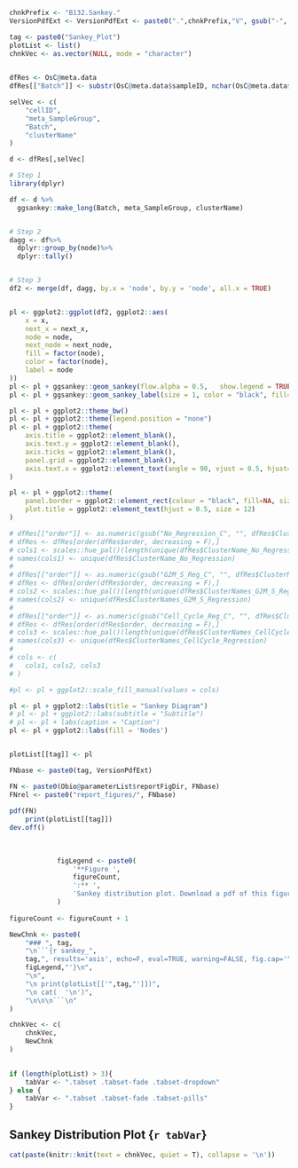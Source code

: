 <!-- Set PArameters Module -->
<!-- Set the chnkPrefix to make all chunks unique in the overall folder -->
```{r create_sankey_init, echo=TRUE, eval=TRUE, warning=FALSE}
chnkPrefix <- "B132.Sankey."
VersionPdfExt <- VersionPdfExt <- paste0(".",chnkPrefix,"V", gsub("-", "", Sys.Date()), ".pdf")

```



```{r, echo=TRUE, eval=TRUE, warning=FALSE, results=F}

tag <- paste0("Sankey_Plot")
plotList <- list()
chnkVec <- as.vector(NULL, mode = "character")

 
dfRes <- OsC@meta.data
dfRes[["Batch"]] <- substr(OsC@meta.data$sampleID, nchar(OsC@meta.data$sampleID) - 1, nchar(OsC@meta.data$sampleID))

selVec <- c(
    "cellID", 
    "meta_SampleGroup", 
    "Batch",  
    "clusterName"
)

d <- dfRes[,selVec]

# Step 1
library(dplyr)

df <- d %>%
  ggsankey::make_long(Batch, meta_SampleGroup, clusterName)


# Step 2
dagg <- df%>%
  dplyr::group_by(node)%>%
  dplyr::tally()


# Step 3
df2 <- merge(df, dagg, by.x = 'node', by.y = 'node', all.x = TRUE)


pl <- ggplot2::ggplot(df2, ggplot2::aes(
    x = x,
    next_x = next_x,
    node = node,
    next_node = next_node,
    fill = factor(node),
    color = factor(node),
    label = node
)) 
pl <- pl + ggsankey::geom_sankey(flow.alpha = 0.5,   show.legend = TRUE)
pl <- pl + ggsankey::geom_sankey_label(size = 1, color = "black", fill= "white")

pl <- pl + ggplot2::theme_bw()
pl <- pl + ggplot2::theme(legend.position = "none")
pl <- pl + ggplot2::theme(
    axis.title = ggplot2::element_blank(), 
    axis.text.y = ggplot2::element_blank(), 
    axis.ticks = ggplot2::element_blank(), 
    panel.grid = ggplot2::element_blank(),
    axis.text.x = ggplot2::element_text(angle = 90, vjust = 0.5, hjust=1)
)

pl <- pl + ggplot2::theme(
    panel.border = ggplot2::element_rect(colour = "black", fill=NA, size=1),
    plot.title = ggplot2::element_text(hjust = 0.5, size = 12)
)

# dfRes[["order"]] <- as.numeric(gsub("No_Regression_C", "", dfRes$ClusterName_No_Regression))
# dfRes <- dfRes[order(dfRes$order, decreasing = F),]
# cols1 <- scales::hue_pal()(length(unique(dfRes$ClusterName_No_Regression)))
# names(cols1) <- unique(dfRes$ClusterName_No_Regression)
# 
# dfRes[["order"]] <- as.numeric(gsub("G2M_S_Reg_C", "", dfRes$ClusterNames_G2M_S_Regression))
# dfRes <- dfRes[order(dfRes$order, decreasing = F),]
# cols2 <- scales::hue_pal()(length(unique(dfRes$ClusterNames_G2M_S_Regression)))
# names(cols2) <- unique(dfRes$ClusterNames_G2M_S_Regression)
# 
# dfRes[["order"]] <- as.numeric(gsub("Cell_Cycle_Reg_C", "", dfRes$ClusterNames_CellCycle_Regression))
# dfRes <- dfRes[order(dfRes$order, decreasing = F),]
# cols3 <- scales::hue_pal()(length(unique(dfRes$ClusterNames_CellCycle_Regression)))
# names(cols3) <- unique(dfRes$ClusterNames_CellCycle_Regression)
# 
# cols <- c(
#   cols1, cols2, cols3
# )

#pl <- pl + ggplot2::scale_fill_manual(values = cols)

pl <- pl + ggplot2::labs(title = "Sankey Diagram")
# pl <- pl + ggplot2::labs(subtitle = "Subtitle")
# pl <- pl + labs(caption = "Caption")
pl <- pl + ggplot2::labs(fill = 'Nodes')


plotList[[tag]] <- pl

FNbase <- paste0(tag, VersionPdfExt)

FN <- paste0(Obio@parameterList$reportFigDir, FNbase)
FNrel <- paste0("report_figures/", FNbase)
            
pdf(FN)
    print(plotList[[tag]])
dev.off()
            
          
            
            figLegend <- paste0(
                '**Figure ', 
                figureCount, 
                ':** ',
                'Sankey distribution plot. Download a pdf of this figure <a href="',FNrel,'" target="_blank">here</a>.'
            )
            
figureCount <- figureCount + 1

NewChnk <- paste0(
    "### ", tag,
    "\n```{r sankey_",
    tag,", results='asis', echo=F, eval=TRUE, warning=FALSE, fig.cap='",
    figLegend,"'}\n",
    "\n",
    "\n print(plotList[['",tag,"']])",
    "\n cat(  '\n')",
    "\n\n\n```\n"   
)

chnkVec <- c(
    chnkVec,
    NewChnk
)

            
if (length(plotList) > 3){
    tabVar <- ".tabset .tabset-fade .tabset-dropdown"
} else {
    tabVar <- ".tabset .tabset-fade .tabset-pills"
}

```

## Sankey Distribution Plot {`r tabVar`}
```{r, echo=TRUE, eval=TRUE, warning=FALSE, results="asis"} 

cat(paste(knitr::knit(text = chnkVec, quiet = T), collapse = '\n'))


```

